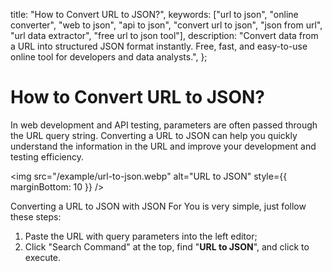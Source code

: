 
  title: "How to Convert URL to JSON?",
  keywords: ["url to json", "online converter", "web to json", "api to json", "convert url to json", "json from url", "url data extractor", "free url to json tool"],
  description: "Convert data from a URL into structured JSON format instantly. Free, fast, and easy-to-use online tool for developers and data analysts.",
};

# How to Convert URL to JSON?

In web development and API testing, parameters are often passed through the URL query string. Converting a URL to JSON can help you quickly understand the information in the URL and improve your development and testing efficiency.

<img src="/example/url-to-json.webp" alt="URL to JSON" style={{ marginBottom: 10 }} />

Converting a URL to JSON with JSON For You is very simple, just follow these steps:

1. Paste the URL with query parameters into the left editor;
2. Click "Search Command" at the top, find "**URL to JSON**", and click to execute.

<Refer />
